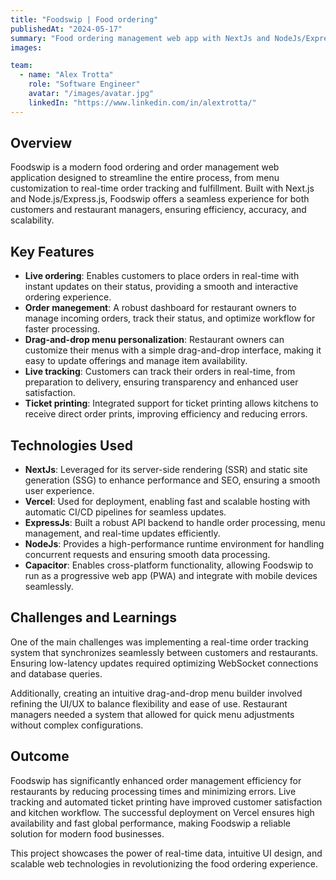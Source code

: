 ```yaml
---
title: "Foodswip | Food ordering"
publishedAt: "2024-05-17"
summary: "Food ordering management web app with NextJs and NodeJs/ExpressJs"
images:

team:
  - name: "Alex Trotta"
    role: "Software Engineer"
    avatar: "/images/avatar.jpg"
    linkedIn: "https://www.linkedin.com/in/alextrotta/"
---
```


## Overview

Foodswip is a modern food ordering and order management web application designed to streamline the entire process, from menu customization to real-time order tracking and fulfillment. Built with Next.js and Node.js/Express.js, Foodswip offers a seamless experience for both customers and restaurant managers, ensuring efficiency, accuracy, and scalability.

## Key Features

- **Live ordering**: Enables customers to place orders in real-time with instant updates on their status, providing a smooth and interactive ordering experience.
- **Order manegement**: A robust dashboard for restaurant owners to manage incoming orders, track their status, and optimize workflow for faster processing.
- **Drag-and-drop menu personalization**: Restaurant owners can customize their menus with a simple drag-and-drop interface, making it easy to update offerings and manage item availability.
- **Live tracking**: Customers can track their orders in real-time, from preparation to delivery, ensuring transparency and enhanced user satisfaction.
- **Ticket printing**: Integrated support for ticket printing allows kitchens to receive direct order prints, improving efficiency and reducing errors.

## Technologies Used

- **NextJs**: Leveraged for its server-side rendering (SSR) and static site generation (SSG) to enhance performance and SEO, ensuring a smooth user experience.
- **Vercel**: Used for deployment, enabling fast and scalable hosting with automatic CI/CD pipelines for seamless updates.
- **ExpressJs**: Built a robust API backend to handle order processing, menu management, and real-time updates efficiently.
- **NodeJs**: Provides a high-performance runtime environment for handling concurrent requests and ensuring smooth data processing.
- **Capacitor**: Enables cross-platform functionality, allowing Foodswip to run as a progressive web app (PWA) and integrate with mobile devices seamlessly.

## Challenges and Learnings

One of the main challenges was implementing a real-time order tracking system that synchronizes seamlessly between customers and restaurants. Ensuring low-latency updates required optimizing WebSocket connections and database queries.

Additionally, creating an intuitive drag-and-drop menu builder involved refining the UI/UX to balance flexibility and ease of use. Restaurant managers needed a system that allowed for quick menu adjustments without complex configurations.

## Outcome

Foodswip has significantly enhanced order management efficiency for restaurants by reducing processing times and minimizing errors. Live tracking and automated ticket printing have improved customer satisfaction and kitchen workflow. The successful deployment on Vercel ensures high availability and fast global performance, making Foodswip a reliable solution for modern food businesses.

This project showcases the power of real-time data, intuitive UI design, and scalable web technologies in revolutionizing the food ordering experience.
